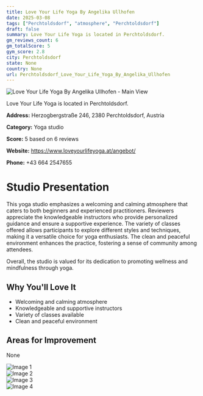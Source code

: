 ```yaml
---
title: Love Your Life Yoga By Angelika Ullhofen
date: 2025-03-08
tags: ["Perchtoldsdorf", "atmosphere", "Perchtoldsdorf"]  
draft: false
summary: Love Your Life Yoga is located in Perchtoldsdorf.
gm_reviews_count: 6
gm_totalScore: 5
gym_score: 2.8
city: Perchtoldsdorf
state: None
country: None
url: Perchtoldsdorf_Love_Your_Life_Yoga_By_Angelika_Ullhofen
---
```


<div className="aspect-[16/9] relative my-8">
  <img 
    src="https://lh5.googleusercontent.com/p/AF1QipMQiXhPZfFG2jWZ3XrCYAKsMiB18AlbvtvdrtR9=w1920-h1080-k-no"
    alt="Love Your Life Yoga By Angelika Ullhofen - Main View"
    className="object-cover absolute inset-0 w-full h-full rounded-lg"
  />
</div>

Love Your Life Yoga is located in Perchtoldsdorf.

**Address:** Herzogbergstraße 246, 2380 Perchtoldsdorf, Austria

**Category:** Yoga studio

**Score:** 5 based on 6 reviews

**Website:** https://www.loveyourlifeyoga.at/angebot/

**Phone:** +43 664 2547655

# Studio Presentation

This yoga studio emphasizes a welcoming and calming atmosphere that caters to both beginners and experienced practitioners. Reviewers appreciate the knowledgeable instructors who provide personalized guidance and ensure a supportive experience. The variety of classes offered allows participants to explore different styles and techniques, making it a versatile choice for yoga enthusiasts. The clean and peaceful environment enhances the practice, fostering a sense of community among attendees.

Overall, the studio is valued for its dedication to promoting wellness and mindfulness through yoga.

## Why You'll Love It

- Welcoming and calming atmosphere
- Knowledgeable and supportive instructors
- Variety of classes available
- Clean and peaceful environment

## Areas for Improvement

None

<div className="grid grid-cols-1 xl:grid-cols-2 gap-4 my-8">
<div className="aspect-[4/3] relative"><img src="https://lh5.googleusercontent.com/p/AF1QipMthNRI7Z_k30bt5AZE6YDqCH7W0qGiJOQEc1Ov=w1920-h1080-k-no" alt="Image 1" className="object-cover absolute inset-0 w-full h-full rounded-lg" /></div>
<div className="aspect-[4/3] relative"><img src="https://lh5.googleusercontent.com/p/AF1QipN6DIfxV8_0y2LVweO-uStVHJMwuw6ucm9WJRFX=w1920-h1080-k-no" alt="Image 2" className="object-cover absolute inset-0 w-full h-full rounded-lg" /></div>
<div className="aspect-[4/3] relative"><img src="https://lh5.googleusercontent.com/p/AF1QipNwYfxbin3ExDNawocjFqBbL3-lZCdFZCRDCBuD=w1920-h1080-k-no" alt="Image 3" className="object-cover absolute inset-0 w-full h-full rounded-lg" /></div>
<div className="aspect-[4/3] relative"><img src="https://lh5.googleusercontent.com/p/AF1QipPJXojmYw48K-eon5rjJbzwm0523RoEYIf3cs5M=w1920-h1080-k-no" alt="Image 4" className="object-cover absolute inset-0 w-full h-full rounded-lg" /></div>
</div>